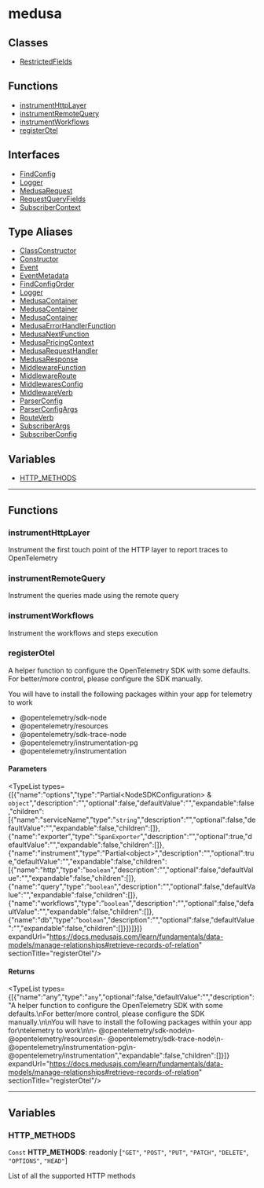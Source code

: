 
# medusa

## Classes

- [RestrictedFields](../../medusa/classes/medusa.RestrictedFields/page.mdx)

## Functions

- [instrumentHttpLayer](page.mdx#instrumenthttplayer)
- [instrumentRemoteQuery](page.mdx#instrumentremotequery)
- [instrumentWorkflows](page.mdx#instrumentworkflows)
- [registerOtel](page.mdx#registerotel)

## Interfaces

- [FindConfig](../../medusa/interfaces/medusa.FindConfig/page.mdx)
- [Logger](../../medusa/interfaces/medusa.Logger/page.mdx)
- [MedusaRequest](../../medusa/interfaces/medusa.MedusaRequest/page.mdx)
- [RequestQueryFields](../../medusa/interfaces/medusa.RequestQueryFields/page.mdx)
- [SubscriberContext](../../medusa/interfaces/medusa.SubscriberContext/page.mdx)

## Type Aliases

- [ClassConstructor](../../medusa/types/medusa.ClassConstructor/page.mdx)
- [Constructor](../../medusa/types/medusa.Constructor/page.mdx)
- [Event](../../medusa/types/medusa.Event/page.mdx)
- [EventMetadata](../../medusa/types/medusa.EventMetadata/page.mdx)
- [FindConfigOrder](../../medusa/types/medusa.FindConfigOrder/page.mdx)
- [Logger](../../medusa/types/medusa.Logger/page.mdx)
- [MedusaContainer](../../medusa/types/medusa.MedusaContainer/page.mdx)
- [MedusaContainer](../../medusa/types/medusa.MedusaContainer/page.mdx)
- [MedusaContainer](../../medusa/types/medusa.MedusaContainer/page.mdx)
- [MedusaErrorHandlerFunction](../../medusa/types/medusa.MedusaErrorHandlerFunction/page.mdx)
- [MedusaNextFunction](../../medusa/types/medusa.MedusaNextFunction/page.mdx)
- [MedusaPricingContext](../../medusa/types/medusa.MedusaPricingContext/page.mdx)
- [MedusaRequestHandler](../../medusa/types/medusa.MedusaRequestHandler/page.mdx)
- [MedusaResponse](../../medusa/types/medusa.MedusaResponse/page.mdx)
- [MiddlewareFunction](../../medusa/types/medusa.MiddlewareFunction/page.mdx)
- [MiddlewareRoute](../../medusa/types/medusa.MiddlewareRoute/page.mdx)
- [MiddlewaresConfig](../../medusa/types/medusa.MiddlewaresConfig/page.mdx)
- [MiddlewareVerb](../../medusa/types/medusa.MiddlewareVerb/page.mdx)
- [ParserConfig](../../medusa/types/medusa.ParserConfig/page.mdx)
- [ParserConfigArgs](../../medusa/types/medusa.ParserConfigArgs/page.mdx)
- [RouteVerb](../../medusa/types/medusa.RouteVerb/page.mdx)
- [SubscriberArgs](../../medusa/types/medusa.SubscriberArgs/page.mdx)
- [SubscriberConfig](../../medusa/types/medusa.SubscriberConfig/page.mdx)

## Variables

- [HTTP\_METHODS](page.mdx#http_methods)

___

## Functions

### instrumentHttpLayer

Instrument the first touch point of the HTTP layer to report traces to
OpenTelemetry

### instrumentRemoteQuery

Instrument the queries made using the remote query

### instrumentWorkflows

Instrument the workflows and steps execution

### registerOtel

A helper function to configure the OpenTelemetry SDK with some defaults.
For better/more control, please configure the SDK manually.

You will have to install the following packages within your app for
telemetry to work

- @opentelemetry/sdk-node
- @opentelemetry/resources
- @opentelemetry/sdk-trace-node
- @opentelemetry/instrumentation-pg
- @opentelemetry/instrumentation

#### Parameters

<TypeList types={[{"name":"options","type":"Partial&#60;NodeSDKConfiguration&#62; & `object`","description":"","optional":false,"defaultValue":"","expandable":false,"children":[{"name":"serviceName","type":"`string`","description":"","optional":false,"defaultValue":"","expandable":false,"children":[]},{"name":"exporter","type":"`SpanExporter`","description":"","optional":true,"defaultValue":"","expandable":false,"children":[]},{"name":"instrument","type":"Partial&#60;object&#62;","description":"","optional":true,"defaultValue":"","expandable":false,"children":[{"name":"http","type":"`boolean`","description":"","optional":false,"defaultValue":"","expandable":false,"children":[]},{"name":"query","type":"`boolean`","description":"","optional":false,"defaultValue":"","expandable":false,"children":[]},{"name":"workflows","type":"`boolean`","description":"","optional":false,"defaultValue":"","expandable":false,"children":[]},{"name":"db","type":"`boolean`","description":"","optional":false,"defaultValue":"","expandable":false,"children":[]}]}]}]} expandUrl="https://docs.medusajs.com/learn/fundamentals/data-models/manage-relationships#retrieve-records-of-relation" sectionTitle="registerOtel"/>

#### Returns

<TypeList types={[{"name":"any","type":"`any`","optional":false,"defaultValue":"","description":"A helper function to configure the OpenTelemetry SDK with some defaults.\nFor better/more control, please configure the SDK manually.\n\nYou will have to install the following packages within your app for\ntelemetry to work\n\n- @opentelemetry/sdk-node\n- @opentelemetry/resources\n- @opentelemetry/sdk-trace-node\n- @opentelemetry/instrumentation-pg\n- @opentelemetry/instrumentation","expandable":false,"children":[]}]} expandUrl="https://docs.medusajs.com/learn/fundamentals/data-models/manage-relationships#retrieve-records-of-relation" sectionTitle="registerOtel"/>

___

## Variables

### HTTP\_METHODS

 `Const` **HTTP\_METHODS**: readonly [`"GET"`, `"POST"`, `"PUT"`, `"PATCH"`, `"DELETE"`, `"OPTIONS"`, `"HEAD"`]

List of all the supported HTTP methods
